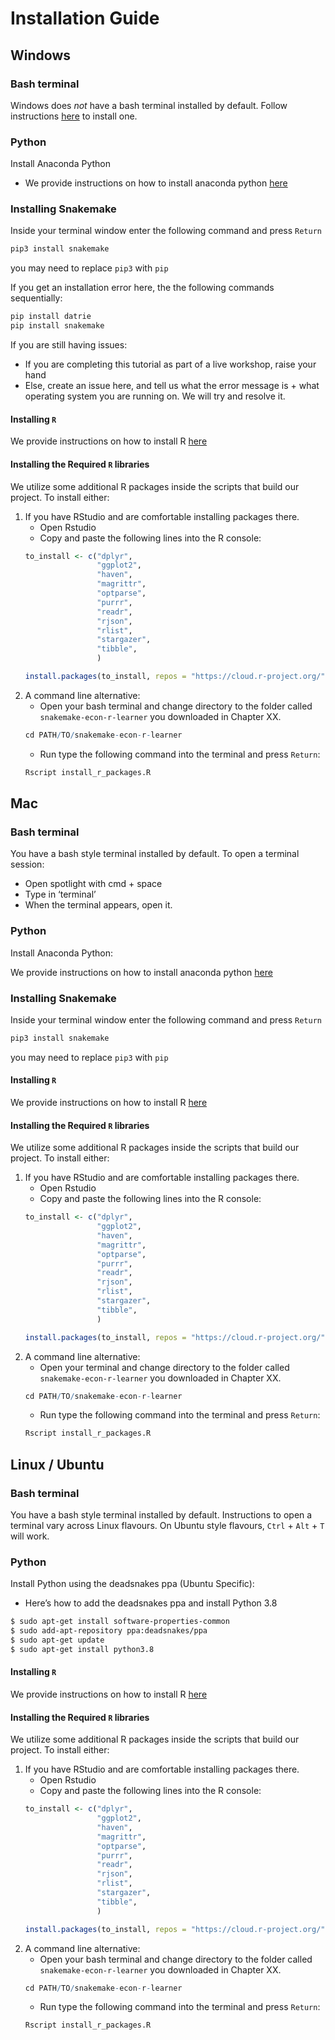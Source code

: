 # Installation Guide

## Windows 

### Bash terminal

Windows does *not* have a bash terminal installed by default. 
Follow instructions [here](https://itsfoss.com/install-bash-on-windows/) to install one.

### Python

Install Anaconda Python

- We provide instructions on how to install anaconda python [here](https://pp4rs.github.io/2020-uzh-installation-guide/python/)

### Installing Snakemake {-}

Inside your terminal window enter the following command and press `Return`

``` bash
pip3 install snakemake
```

you may need to replace `pip3` with `pip`

If you get an installation error here, the the following commands sequentially:

``` bash
pip install datrie
pip install snakemake
```

If you are still having issues:

* If you are completing this tutorial as part of a live workshop, raise your hand
* Else, create an issue here, and tell us what the error message is + what operating system you are running on.
  We will try and resolve it. 

#### Installing `R` {-}

We provide instructions on how to install R [here](https://pp4rs.github.io/2020-uzh-installation-guide/r)

#### Installing the Required `R` libraries {-}

We utilize some additional R packages inside the scripts that build our project.
To install either:

1. If you have RStudio and are comfortable installing packages there.
    * Open Rstudio 
    * Copy and paste the following lines into the R console:

    ``` r
    to_install <- c("dplyr",
                    "ggplot2",
                    "haven",
                    "magrittr",
                    "optparse",
                    "purrr",
                    "readr",
                    "rjson",
                    "rlist",
                    "stargazer",
                    "tibble",
                    )

    install.packages(to_install, repos = "https://cloud.r-project.org/")
    ```

2. A command line alternative:
    * Open your bash terminal and change directory to the folder called `snakemake-econ-r-learner` you downloaded in Chapter XX.

    ```r
    cd PATH/TO/snakemake-econ-r-learner

    ```
    * Run type the following command into the terminal and press `Return`:

    ```bash 
    Rscript install_r_packages.R
    ```

## Mac 

### Bash terminal

You have a  bash style terminal installed by default. 
To open a terminal session:

* Open spotlight with cmd + space
* Type in 'terminal'
* When the terminal appears, open it.

### Python

Install Anaconda Python:

We provide instructions on how to install anaconda python [here](https://pp4rs.github.io/2020-uzh-installation-guide/python/)

### Installing Snakemake {-}

Inside your terminal window enter the following command and press `Return`

``` bash
pip3 install snakemake
```

you may need to replace `pip3` with `pip`

#### Installing `R` {-}

We provide instructions on how to install R [here](https://pp4rs.github.io/2020-uzh-installation-guide/r)

#### Installing the Required `R` libraries {-}

We utilize some additional R packages inside the scripts that build our project.
To install either:

1. If you have RStudio and are comfortable installing packages there.
    * Open Rstudio 
    * Copy and paste the following lines into the R console:

    ``` r
    to_install <- c("dplyr",
                    "ggplot2",
                    "haven",
                    "magrittr",
                    "optparse",
                    "purrr",
                    "readr",
                    "rjson",
                    "rlist",
                    "stargazer",
                    "tibble",
                    )

    install.packages(to_install, repos = "https://cloud.r-project.org/")
    ```

2. A command line alternative:
    * Open your terminal and change directory to the folder called `snakemake-econ-r-learner` you downloaded in Chapter XX.

    ```r
    cd PATH/TO/snakemake-econ-r-learner

    ```
    * Run type the following command into the terminal and press `Return`:

    ```bash 
    Rscript install_r_packages.R
    ```


## Linux / Ubuntu

### Bash terminal

You have a bash style terminal installed by default. 
Instructions to open a terminal vary across Linux flavours. 
On Ubuntu style flavours, `Ctrl` + `Alt` + `T` will work. 

### Python

Install Python using the deadsnakes ppa (Ubuntu Specific):

- Here's how to add the deadsnakes ppa and install Python 3.8

```bash
$ sudo apt-get install software-properties-common
$ sudo add-apt-repository ppa:deadsnakes/ppa
$ sudo apt-get update
$ sudo apt-get install python3.8
```

#### Installing `R` {-}

We provide instructions on how to install R [here](https://pp4rs.github.io/2020-uzh-installation-guide/r)

#### Installing the Required `R` libraries {-}

We utilize some additional R packages inside the scripts that build our project.
To install either:

1. If you have RStudio and are comfortable installing packages there.
    * Open Rstudio 
    * Copy and paste the following lines into the R console:

    ``` r
    to_install <- c("dplyr",
                    "ggplot2",
                    "haven",
                    "magrittr",
                    "optparse",
                    "purrr",
                    "readr",
                    "rjson",
                    "rlist",
                    "stargazer",
                    "tibble",
                    )

    install.packages(to_install, repos = "https://cloud.r-project.org/")
    ```

2. A command line alternative:
    * Open your bash terminal and change directory to the folder called `snakemake-econ-r-learner` you downloaded in Chapter XX.

    ```r
    cd PATH/TO/snakemake-econ-r-learner

    ```
    * Run type the following command into the terminal and press `Return`:

    ```bash 
    Rscript install_r_packages.R
    ```